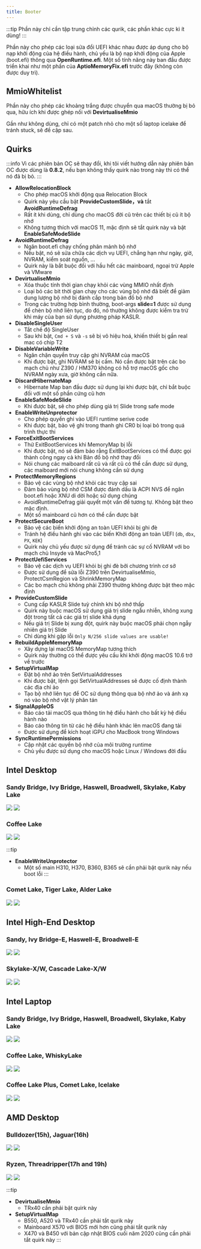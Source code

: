 ```yaml
---
title: Booter
---
```



:::tip
Phần này chỉ cần tập trung chỉnh các qurik, các phần khác cực kì ít dùng!
:::

Phần này cho phép các loại sửa đổi UEFI khác nhau được áp dụng cho bộ nạp khởi động của hệ điều hành, chủ yếu là bộ nạp khởi động của Apple (boot.efi) thông qua **OpenRuntime.efi**. Một số tính năng này ban đầu được triển khai như một phần của **AptioMemoryFix.efi** trước đây (không còn được duy trì).

## MmioWhitelist
Phần này cho phép các khoảng trắng được chuyển qua macOS thường bị bỏ qua, hữu ích khi được ghép nối với **DevirtualiseMmio**

Gần như không dùng, chỉ có một patch nhỏ cho một số laptop icelake để tránh stuck, sẽ đề cập sau.

## Quirks

:::info
Vì các phiên bản OC sẽ thay đổi, khi tôi viết hướng dẫn này phiên bản OC được dùng là **0.8.2**, nếu bạn không thấy quirk nào trong này thì có thể nó đã bị bỏ.
:::

- **AllowRelocationBlock**
  - Cho phép macOS khởi động qua Relocation Block
  - Quirk này yêu cầu bật **ProvideCustomSlide，và** tắt **AvoidRuntimeDefrag**
  - Rất ít khi dùng, chỉ dùng cho macOS đời cũ trên các thiết bị cũ ít bộ nhớ
  - Không tương thích với macOS 11, mặc định sẽ tắt quirk này và bật **EnableSafeModeSlide**
- **AvoidRuntimeDefrag**
  - Ngăn boot.efi chạy chống phân mảnh bộ nhớ
  - Nếu bật, nó sẽ sửa chữa các dịch vụ UEFI, chẳng hạn như ngày, giờ, NVRAM, kiểm soát nguồn, ...
  - Quirk này là bắt buộc đối với hầu hết các mainboard, ngoại trừ Apple và VMware
- **DevirtualiseMmio**
  - Xóa thuộc tính thời gian chạy khỏi các vùng MMIO nhất định
  - Loại bỏ các bit thời gian chạy cho các vùng bộ nhớ đã biết để giảm dung lượng bộ nhớ bị đánh cắp trong bản đồ bộ nhớ
  - Trong các trường hợp bình thường, boot-args **slide=1** được sử dụng để chèn bộ nhớ liên tục, do đó, nó thường không được kiểm tra trừ khi máy của bạn sử dụng phương pháp KASLR.
- **DisableSingleUser**
  - Tắt chế độ SingleUser
  - Sau khi bật, `Cmd + S` và `-s` sẽ bị vô hiệu hoá, khiến thiết bị gần real mac có chip T2
- **DisableVariableWrite**
  - Ngăn chặn quyền truy cập ghi NVRAM của macOS
  - Khi được bật, ghi NVRAM sẽ bị cấm. Nó cần được bật trên các bo mạch chủ như Z390 / HM370 không có hỗ trợ macOS gốc cho NVRAM ngày xưa, giờ không cần nữa.
- **DiscardHibernateMap**
  - Hibernate Map ban đầu được sử dụng lại khi được bật, chỉ bắt buộc đối với một số phần cứng cũ hơn
- **EnableSafeModeSlide**
  - Khi được bật, sẽ cho phép dùng giá trị Slide trong safe mode
- **EnableWriteUnprotector**
  - Cho phép quyền ghi vào UEFI runtime serive code
  - Khi được bật, bảo vệ ghi trong thanh ghi CR0 bị loại bỏ trong quá trình thực thi
- **ForceExitBootServices**
  - Thử ExitBootServices khi MemoryMap bị lỗi
  - Khi được bật, nó sẽ đảm bảo rằng ExitBootServices có thể được gọi thành công ngay cả khi Bản đồ bộ nhớ thay đổi
  - Nói chung các maiboard rất cũ và rất cũ có thể cần được sử dụng, các maiboard mới nói chung không cần sử dụng
- **ProtectMemoryRegions**
  - Bảo vệ các vùng bộ nhớ khỏi các truy cập sai
  - Đảm bảo vùng bộ nhớ CSM được đánh dấu là ACPI NVS để ngăn boot.efi hoặc XNU di dời hoặc sử dụng chúng
  - AvoidRuntimeDefrag giải quyết một vấn đề tương tự. Không bật theo mặc định.
  - Một số mainboard cũ hơn có thể cần được bật
- **ProtectSecureBoot**
  - Bảo vệ các biến khởi động an toàn UEFI khỏi bị ghi đè
  - Tránh hệ điều hành ghi vào các biến Khởi động an toàn UEFI (`db`, `dbx`, `PX`, `KEK`)
  - Quirk này chủ yếu được sử dụng để tránh các sự cố NVRAM với bo mạch chủ Insyde và MacPro5,1
- **ProtectUefiServices**
  - Bảo vệ các dịch vụ UEFI khỏi bị ghi đè bởi chương trình cơ sở
  - Được sử dụng để sửa lỗi Z390 trên DevirtualiseMmio, ProtectCsmRegion và ShrinkMemoryMap
  - Các bo mạch chủ không phải Z390 thường không được bật theo mặc định
- **ProvideCustomSlide**
  - Cung cấp KASLR Slide tuỳ chỉnh khi bộ nhớ thấp
  - Quirk này buộc macOS sử dụng giá trị slide ngẫu nhiễn, không xung đột trong tất cả các giá trị slide khả dụng
  - Nếu giá trị Slide bị xung đột, quirk này buộc macOS phải chọn ngẫy nhiên giá trị Slide
  - Chỉ dùng khi gặp lỗi `Only N/256 slide values are usable!`
- **RebuildAppleMemoryMap**
  - Xây dựng lại macOS MemoryMap tương thích
  - Quirk này thường có thể được yêu cầu khi khởi động macOS 10.6 trở về trước
- **SetupVirtualMap**
  - Đặt bộ nhớ ảo trên SetVirtualAddresses
  - Khi được bật, lệnh gọi SetVirtualAddresses sẽ được cố định thành các địa chỉ ảo
  - Tạo bộ nhớ liên tục để OC sử dụng thông qua bộ nhớ ảo và ánh xạ nó vào bộ nhớ vật lý phân tán
- **SignalAppleOS**
  - Báo cáo tải macOS qua thông tin hệ điều hành cho bất kỳ hệ điều hành nào
  - Báo cáo thông tin từ các hệ điều hành khác lên macOS đang tải
  - Được sử dụng để kích hoạt iGPU cho MacBook trong Windows
- **SyncRuntimePermissions**
  - Cập nhật các quyền bộ nhớ của môi trường runtime
  - Chủ yếu được sử dụng cho macOS hoặc Linux / Windows đời đầu


## Intel Desktop

### Sandy Bridge, Ivy Bridge, Haswell, Broadwell, Skylake, Kaby Lake

<Tabs>
  <TabItem value="occ" label="OCC" default>
    <img src="/img/docs/opencore-config/occ-booter-old.png" />
  </TabItem>
  <TabItem value="ocat" label="OCAT">
    <img src="/img/docs/opencore-config/ocat-booter-old.png" />
  </TabItem>
</Tabs>

### Coffee Lake

<Tabs>
  <TabItem value="occ" label="OCC" default>
    <img src="/img/docs/opencore-config/occ-booter-cfl.png" />
  </TabItem>
  <TabItem value="ocat" label="OCAT">
    <img src="/img/docs/opencore-config/ocat-booter-cfl.png" />
  </TabItem>
</Tabs>

:::tip
- **EnableWriteUnprotector**
  - Một số main H310, H370, B360, B365 sẽ cần phải bật qurik này nếu boot lỗi
:::

### Comet Lake, Tiger Lake, Alder Lake

<Tabs>
  <TabItem value="occ" label="OCC" default>
    <img src="/img/docs/opencore-config/occ-booter-cml.png" />
  </TabItem>
  <TabItem value="ocat" label="OCAT">
    <img src="/img/docs/opencore-config/ocat-booter-cml.png" />
  </TabItem>
</Tabs>

## Intel High-End Desktop

### Sandy, Ivy Bridge-E,  Haswell-E, Broadwell-E

<Tabs>
  <TabItem value="occ" label="OCC" default>
    <img src="/img/docs/opencore-config/occ-booter-old.png" />
  </TabItem>
  <TabItem value="ocat" label="OCAT">
    <img src="/img/docs/opencore-config/ocat-booter-old.png" />
  </TabItem>
</Tabs>

### Skylake-X/W, Cascade Lake-X/W

<Tabs>
  <TabItem value="occ" label="OCC" default>
    <img src="/img/docs/opencore-config/occ-booter-cfl.png" />
  </TabItem>
  <TabItem value="ocat" label="OCAT">
    <img src="/img/docs/opencore-config/ocat-booter-cfl.png" />
  </TabItem>
</Tabs>

## Intel Laptop

### Sandy Bridge, Ivy Bridge, Haswell, Broadwell, Skylake, Kaby Lake

<Tabs>
  <TabItem value="occ" label="OCC" default>
    <img src="/img/docs/opencore-config/occ-booter-old.png" />
  </TabItem>
  <TabItem value="ocat" label="OCAT">
    <img src="/img/docs/opencore-config/ocat-booter-old.png" />
  </TabItem>
</Tabs>

### Coffee Lake, WhiskyLake

<Tabs>
  <TabItem value="occ" label="OCC" default>
    <img src="/img/docs/opencore-config/occ-booter-cfl-lap.png" />
  </TabItem>
  <TabItem value="ocat" label="OCAT">
    <img src="/img/docs/opencore-config/ocat-booter-cfl-lap.png" />
  </TabItem>
</Tabs>

### Coffee Lake Plus, Comet Lake, Icelake

<Tabs>
  <TabItem value="occ" label="OCC" default>
    <img src="/img/docs/opencore-config/occ-booter-cml.png" />
  </TabItem>
  <TabItem value="ocat" label="OCAT">
    <img src="/img/docs/opencore-config/ocat-booter-cml.png" />
  </TabItem>
</Tabs>

## AMD Desktop 

### Bulldozer(15h), Jaguar(16h)

<Tabs>
  <TabItem value="occ" label="OCC" default>
    <img src="/img/docs/opencore-config/occ-booter-old.png" />
  </TabItem>
  <TabItem value="ocat" label="OCAT">
    <img src="/img/docs/opencore-config/ocat-booter-old.png" />
  </TabItem>
</Tabs>

### Ryzen, Threadripper(17h and 19h)

<Tabs>
  <TabItem value="occ" label="OCC" default>
    <img src="/img/docs/opencore-config/occ-booter-ryzen.png" />
  </TabItem>
  <TabItem value="ocat" label="OCAT">
    <img src="/img/docs/opencore-config/ocat-booter-ryzen.png" />
  </TabItem>
</Tabs>

:::tip
- **DevirtualiseMmio**
  - TRx40 cần phải bật quirk này
- **SetupVirtualMap**
  - B550, A520 và TRx40 cần phải tắt qurik này
  - Mainboard X570 với BIOS mới hơn cũng phải tắt qurik này
  - X470 và B450 với bản cập nhật BIOS cuối năm 2020 cũng cần phải tắt quirk này
:::